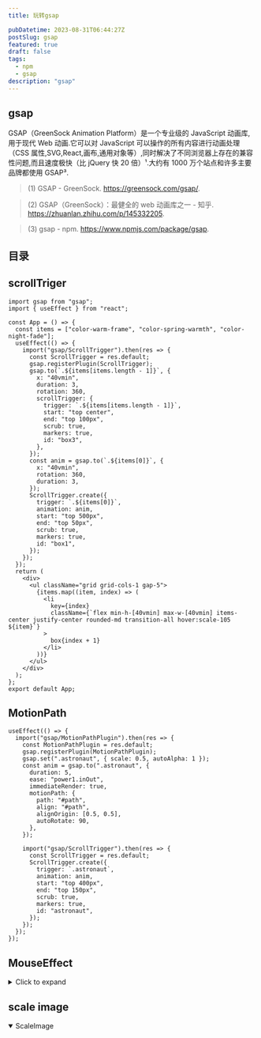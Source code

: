 ```yaml
---
title: 玩转gsap

pubDatetime: 2023-08-31T06:44:27Z
postSlug: gsap
featured: true
draft: false
tags:
  - npm
  - gsap
description: "gsap"
---
```


## gsap

GSAP（GreenSock Animation Platform）是一个专业级的 JavaScript 动画库,用于现代 Web 动画.它可以对 JavaScript 可以操作的所有内容进行动画处理（CSS 属性,SVG,React,画布,通用对象等）,同时解决了不同浏览器上存在的兼容性问题,而且速度极快（比 jQuery 快 20 倍）¹.大约有 1000 万个站点和许多主要品牌都使用 GSAP³.

> (1) GSAP - GreenSock. https://greensock.com/gsap/.

> (2) GSAP（GreenSock）：最健全的 web 动画库之一 - 知乎. https://zhuanlan.zhihu.com/p/145332205.

> (3) gsap - npm. https://www.npmjs.com/package/gsap.

## 目录

## scrollTriger


<ScrollTriger client:load></ScrollTriger>

```tsx
import gsap from "gsap";
import { useEffect } from "react";

const App = () => {
  const items = ["color-warm-frame", "color-spring-warmth", "color-night-fade"];
  useEffect(() => {
    import("gsap/ScrollTrigger").then(res => {
      const ScrollTrigger = res.default;
      gsap.registerPlugin(ScrollTrigger);
      gsap.to(`.${items[items.length - 1]}`, {
        x: "40vmin",
        duration: 3,
        rotation: 360,
        scrollTrigger: {
          trigger: `.${items[items.length - 1]}`,
          start: "top center",
          end: "top 100px",
          scrub: true,
          markers: true,
          id: "box3",
        },
      });
      const anim = gsap.to(`.${items[0]}`, {
        x: "40vmin",
        rotation: 360,
        duration: 3,
      });
      ScrollTrigger.create({
        trigger: `.${items[0]}`,
        animation: anim,
        start: "top 500px",
        end: "top 50px",
        scrub: true,
        markers: true,
        id: "box1",
      });
    });
  });
  return (
    <div>
      <ul className="grid grid-cols-1 gap-5">
        {items.map((item, index) => (
          <li
            key={index}
            className={`flex min-h-[40vmin] max-w-[40vmin] items-center justify-center rounded-md transition-all hover:scale-105 ${item}`}
          >
            box{index + 1}
          </li>
        ))}
      </ul>
    </div>
  );
};
export default App;
```

## MotionPath


<MotionPath client:load />

```tsx
useEffect(() => {
  import("gsap/MotionPathPlugin").then(res => {
    const MotionPathPlugin = res.default;
    gsap.registerPlugin(MotionPathPlugin);
    gsap.set(".astronaut", { scale: 0.5, autoAlpha: 1 });
    const anim = gsap.to(".astronaut", {
      duration: 5,
      ease: "power1.inOut",
      immediateRender: true,
      motionPath: {
        path: "#path",
        align: "#path",
        alignOrigin: [0.5, 0.5],
        autoRotate: 90,
      },
    });

    import("gsap/ScrollTrigger").then(res => {
      const ScrollTrigger = res.default;
      ScrollTrigger.create({
        trigger: `.astronaut`,
        animation: anim,
        start: "top 400px",
        end: "top 150px",
        scrub: true,
        markers: true,
        id: "astronaut",
      });
    });
  });
});
```

## MouseEffect

<details>
<summary>Click to expand</summary>

<p class="codepen" data-height="300" data-default-tab="result" data-slug-hash="oNVBJqd" data-preview="true" data-user="ajn404" >

</p>
<script async src="https://cpwebassets.codepen.io/assets/embed/ei.js"></script>

</details>

## scale image

<details open>
<summary>ScaleImage</summary>


<ScaleImage client:visible />

</details>
